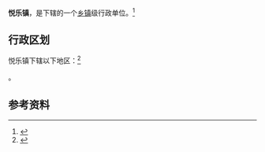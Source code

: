 {{中国乡级行政区|62/10/23/100/000}}

'''悦乐镇'''，是{{PRC admin/fullname|62/10/23/100/000|3}}下辖的一个[[乡镇|乡镇]]级行政单位。<ref>{{PRC admin/ref sgc|{{PRC admin/parent|62/10/23/100/000}}}}</ref>

== 行政区划 ==

悦乐镇下辖以下地区：<ref>{{PRC admin/ref sgc|62/10/23/100/000}}</ref>

{{PRC admin/children|62/10/23/100/000}}。

== 参考资料 ==

{{reflist}}

{{行政区划小作品}}
{{PRC admin/navcat|62/10/23/100/000}}